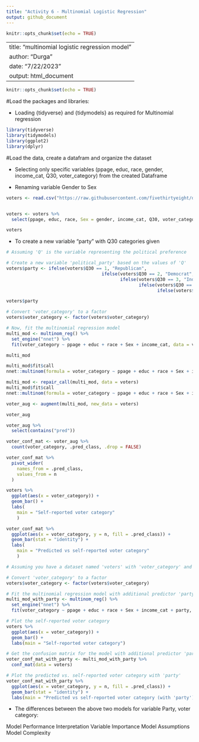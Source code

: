 ```yaml
---
title: "Activity 6 - Multinomial Logistic Regression"
output: github_document
---
```


```r
knitr::opts_chunk$set(echo = TRUE)
```
---
title: "multinomial logistic regression model"
author: "Durga"
date: "7/22/2023"
output: html_document
---

```r
knitr::opts_chunk$set(echo = TRUE)
```

#Load the packages and libraries:

- Loading {tidyverse} and {tidymodels} as required for Multinomial regression


```r
library(tidyverse)
library(tidymodels)
library(ggplot2)
library(dplyr)

```

#Load the data, create a datafram and organize the dataset

- Selecting only specific variables (ppage, educ, race, gender, income_cat, Q30, voter_category) from the created Dataframe

- Renaming variable Gender to Sex


```r

voters <- read.csv("https://raw.githubusercontent.com/fivethirtyeight/data/master/non-voters/nonvoters_data.csv")


voters <- voters %>%
  select(ppage, educ, race, Sex = gender, income_cat, Q30, voter_category)

voters


```


- To create a new variable "party" with Q30 categories given

```r

# Assuming 'Q' is the variable representing the political preference

# Create a new variable 'political_party' based on the values of 'Q'
voters$party <- ifelse(voters$Q30 == 1, "Republican",
                                    ifelse(voters$Q30 == 2, "Democrat",
                                           ifelse(voters$Q30 == 3, "Independent",
                                                  ifelse(voters$Q30 == 4, "Another party, please specify",
                                                         ifelse(voters$Q30 == 5, "No preference", NA)))))

voters$party

```




```r

# Convert 'voter_category' to a factor
voters$voter_category <- factor(voters$voter_category)

# Now, fit the multinomial regression model
multi_mod <- multinom_reg() %>%
  set_engine("nnet") %>%
  fit(voter_category ~ ppage + educ + race + Sex + income_cat, data = voters)

multi_mod
```




```r

multi_mod$fit$call
nnet::multinom(formula = voter_category ~ ppage + educ + race + Sex + income_cat, data = voters, trace = FALSE)

```




```r

multi_mod <- repair_call(multi_mod, data = voters)
multi_mod$fit$call
nnet::multinom(formula = voter_category ~ ppage + educ + race + Sex + income_cat, data = voters, trace = FALSE)

```



```r
voter_aug <- augment(multi_mod, new_data = voters)

voter_aug

voter_aug %>% 
  select(contains("pred"))


```


```r

voter_conf_mat <- voter_aug %>% 
  count(voter_category, .pred_class, .drop = FALSE)

voter_conf_mat %>% 
  pivot_wider(
    names_from = .pred_class,
    values_from = n
  )

```


```r

voters %>% 
  ggplot(aes(x = voter_category)) +
  geom_bar() +
  labs(
    main = "Self-reported voter category"
    )

voter_conf_mat %>% 
  ggplot(aes(x = voter_category, y = n, fill = .pred_class)) +
  geom_bar(stat = "identity") +
  labs(
    main = "Predicted vs self-reported voter category"
    )

```



```r

# Assuming you have a dataset named 'voters' with 'voter_category' and 'party' as columns

# Convert 'voter_category' to a factor
voters$voter_category <- factor(voters$voter_category)

# Fit the multinomial regression model with additional predictor 'party'
multi_mod_with_party <- multinom_reg() %>%
  set_engine("nnet") %>%
  fit(voter_category ~ ppage + educ + race + Sex + income_cat + party, data = voters)

# Plot the self-reported voter category
voters %>% 
  ggplot(aes(x = voter_category)) +
  geom_bar() +
  labs(main = "Self-reported voter category")

# Get the confusion matrix for the model with additional predictor 'party'
voter_conf_mat_with_party <- multi_mod_with_party %>% 
  conf_mat(data = voters)

# Plot the predicted vs. self-reported voter category with 'party'
voter_conf_mat_with_party %>% 
  ggplot(aes(x = voter_category, y = n, fill = .pred_class)) +
  geom_bar(stat = "identity") +
  labs(main = "Predicted vs self-reported voter category (with 'party')")


```


- The differences between the above two models for variable Party, voter category:

Model Performance
Interpretation
Variable Importance
Model Assumptions
Model Complexity

